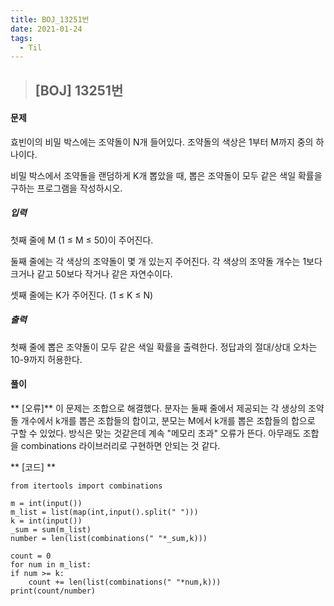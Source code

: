 ```yaml
---
title: BOJ_13251번
date: 2021-01-24
tags:
  - Til
---
```



> ## [BOJ] 13251번 

#### 문제
효빈이의 비밀 박스에는 조약돌이 N개 들어있다. 조약돌의 색상은 1부터 M까지 중의 하나이다.

비밀 박스에서 조약돌을 랜덤하게 K개 뽑았을 때, 뽑은 조약돌이 모두 같은 색일 확률을 구하는 프로그램을 작성하시오. 
##### 입력
첫째 줄에 M (1 ≤ M ≤ 50)이 주어진다.

둘째 줄에는 각 색상의 조약돌이 몇 개 있는지 주어진다. 각 색상의 조약돌 개수는 1보다 크거나 같고 50보다 작거나 같은 자연수이다.

셋째 줄에는 K가 주어진다. (1 ≤ K ≤ N)
##### 출력
첫째 줄에 뽑은 조약돌이 모두 같은 색일 확률을 출력한다. 정답과의 절대/상대 오차는 10-9까지 허용한다.



#### **풀이**
** [오류]**
이 문제는 조합으로 해결했다.
분자는 둘째 줄에서 제공되는 각 생상의 조약돌 개수에서 k개를 뽑은 조합들의 합이고, 분모는 M에서 k개를 뽑은 조합들의 합으로 구할 수 있었다.
방식은 맞는 것같은데 계속 "메모리 초과" 오류가 뜬다. 아무래도 조합을 combinations 라이브러리로 구현하면 안되는 것 같다.

** [코드] **

    from itertools import combinations

    m = int(input())
    m_list = list(map(int,input().split(" ")))
    k = int(input())
    _sum = sum(m_list)
    number = len(list(combinations(" "*_sum,k)))

    count = 0
    for num in m_list:
    if num >= k:
        count += len(list(combinations(" "*num,k)))
    print(count/number)